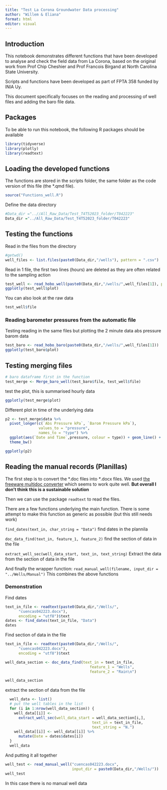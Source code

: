 ```yaml
---
title: "Test La Corona Groundwater Data processing"
author: "Willem & Eliana"
format: html
editor: visual
---
```


## Introduction

This notebook demonstrates different functions that have been developed to analyse and check the field data from La Corona, based on the original work from Prof Chip Cheshier and Prof Francois Birgand at North Carolina State University.

Scripts and functions have been developed as part of FPTA 358 funded by INIA Uy.

This document specifically focuses on the reading and processing of well files and adding the baro file data.

## Packages

To be able to run this notebook, the following R packages should be available

```r
library(tidyverse)
library(plotly)
library(readtext)
```

## Loading the developed functions

The functions are stored in the scripts folder, the same folder as the code version of this file (the \*.qmd file).

```r
source("Functions_well.R") 
```

Define the data directory

```r
#Data_dir ="..//All_Raw_Data/Test_T4T52023_folder/T042223"
Data_dir ="../All_Raw_Data/Test_T4T52023_folder/T042223"
```

## Testing the functions

Read in the files from the directory

```r
#getwd()
well_files <- list.files(paste0(Data_dir,"/wells"), pattern = ".csv")

```

Read in 1 file, the first two lines (hours) are deleted as they are often related to the sampling action

```r

test_well <- read_hobo_well(paste0(Data_dir,"/wells/",well_files[1]), plotit = T)
ggplotly(test_well$plot)
```

You can also look at the raw data

```r
test_well$file
```

### Reading barometer pressures from the automatic file

Testing reading in the same files but plotting the 2 minute data abs pressure barom data

```r
test_baro <- read_hobo_baro(paste0(Data_dir,"/wells/",well_files[1]))
ggplotly(test_baro$plot)
```

## Testing merging files

```r
# baro dataframe first in the function
test_merge <- Merge_baro_well(test_baro$file, test_well$file)
```

test the plot, this is summarised hourly data

```r
ggplotly(test_merge$plot)
```

Different plot in time of the underlying data

```r
p2 <- test_merge$data %>%
  pivot_longer(c(`Abs Pressure kPa`, `Barom Pressure kPa`), 
               values_to = "pressure", 
               names_to = "type") %>%
  ggplot(aes(`Date and Time`,pressure, colour = type)) + geom_line() +
  theme_bw()

ggplotly(p2)
```

## Reading the manual records (Planillas)

The first step is to convert the \*.doc files into *\**.docx files. We used [the freeware multidoc converter](http://www.multidoc-converter.com/en/index.html) which seems to work quite well. **But overall I don't think this is a sustainable solution**

Then we can use the package `readtext` to read the files.

There are a few functions underlying the main function. There is some attempt to make this function as generic as possible (but this still needs work)

`find_dates(text_in, char_string = "Data")` find dates in the plannila

`doc_data_find(text_in, feature_1, feature_2)` find the section of data in the file

`extract_well_sec(well_data_start, text_in, text_string)` Extract the data from the section of data in the file

And finally the wrapper function: `read_manual_well(filename, input_dir = "../Wells/Manual")` This combines the above functions

### Demonstration

Find dates

```r
text_in_file <- readtext(paste0(Data_dir,"/Wells/", 
      "cuencas042223.docx"), 
      encoding = "utf8")$text
dates <- find_dates(text_in_file, "Data")
dates
```

Find section of data in the file

```r
text_in_file <- readtext(paste0(Data_dir,"/Wells/", 
      "cuencas042223.docx"), 
      encoding = "utf8")$text

well_data_section <- doc_data_find(text_in = text_in_file,
                                      feature_1 = "Wells",
                                      feature_2 = "Rain\n")

well_data_section
```

extract the section of data from the file

```r
  well_data <- list()
  # put the well tables in the list
  for (i in 1:nrow(well_data_section)) {
    well_data[[i]] <- 
      extract_well_sec(well_data_start = well_data_section[i,], 
                                       text_in = text_in_file, 
                                       text_string = "N.")
    well_data[[i]] <- well_data[[i]] %>%
      mutate(Date = dates$dates[i])
  }
  well_data
```

And putting it all together

```r
well_test <- read_manual_well("cuencas042223.docx",
                              input_dir = paste0(Data_dir,"/Wells/"))
well_test
```

In this case there is no manual well data
